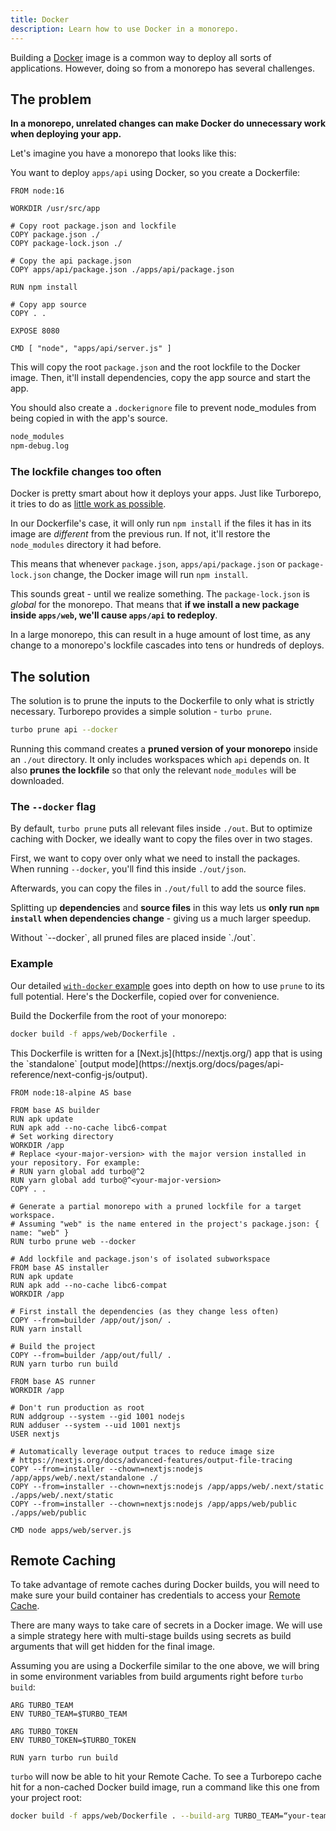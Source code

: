 ```yaml
---
title: Docker
description: Learn how to use Docker in a monorepo.
---
```



Building a [Docker](https://www.docker.com/) image is a common way to deploy all sorts of applications. However, doing so from a monorepo has several challenges.

<CreateTurboCallout />

## The problem

**In a monorepo, unrelated changes can make Docker do unnecessary work when deploying your app.**

Let's imagine you have a monorepo that looks like this:

<Files>
  <Folder name="apps" defaultOpen>
    <Folder name="api" defaultOpen>
      <File name="server.js" />
      <File name="package.json" />
    </Folder>
    <Folder name="web" defaultOpen>
      <File name="package.json" />
    </Folder>
  </Folder>
  <File name="package.json" />
  <File name="package-lock.json" />
</Files>

You want to deploy `apps/api` using Docker, so you create a Dockerfile:

```docker title="./apps/api/Dockerfile"
FROM node:16

WORKDIR /usr/src/app

# Copy root package.json and lockfile
COPY package.json ./
COPY package-lock.json ./

# Copy the api package.json
COPY apps/api/package.json ./apps/api/package.json

RUN npm install

# Copy app source
COPY . .

EXPOSE 8080

CMD [ "node", "apps/api/server.js" ]
```

This will copy the root `package.json` and the root lockfile to the Docker image. Then, it'll install dependencies, copy the app source and start the app.

You should also create a `.dockerignore` file to prevent node_modules from being copied in with the app's source.

```txt title=".dockerignore"
node_modules
npm-debug.log
```

### The lockfile changes too often

Docker is pretty smart about how it deploys your apps. Just like Turborepo, it tries to do as [little work as possible](https://bitjudo.com/blog/2014/03/13/building-efficient-dockerfiles-node-dot-js/).

In our Dockerfile's case, it will only run `npm install` if the files it has in its image are _different_ from the previous run. If not, it'll restore the `node_modules` directory it had before.

This means that whenever `package.json`, `apps/api/package.json` or `package-lock.json` change, the Docker image will run `npm install`.

This sounds great - until we realize something. The `package-lock.json` is _global_ for the monorepo. That means that **if we install a new package inside `apps/web`, we'll cause `apps/api` to redeploy**.

In a large monorepo, this can result in a huge amount of lost time, as any change to a monorepo's lockfile cascades into tens or hundreds of deploys.

## The solution

The solution is to prune the inputs to the Dockerfile to only what is strictly necessary. Turborepo provides a simple solution - `turbo prune`.

```bash title="Terminal"
turbo prune api --docker
```

Running this command creates a **pruned version of your monorepo** inside an `./out` directory. It only includes workspaces which `api` depends on. It also **prunes the lockfile** so that only the relevant `node_modules` will be downloaded.

### The `--docker` flag

By default, `turbo prune` puts all relevant files inside `./out`. But to optimize caching with Docker, we ideally want to copy the files over in two stages.

First, we want to copy over only what we need to install the packages. When running `--docker`, you'll find this inside `./out/json`.

<Files>
  <Folder name="out" defaultOpen>
    <Folder name="json" defaultOpen>
      <Folder name="apps" defaultOpen>
        <Folder name="api" defaultOpen>
          <File name="package.json" />
        </Folder>
      </Folder>
      <File name="package.json" />
    </Folder>
    <Folder name="full" defaultOpen>
      <Folder name="apps" defaultOpen>
        <Folder name="api" defaultOpen>
          <File name="server.js" />
          <File name="package.json" />
        </Folder>
      </Folder>
      <File name="package.json" />
      <File name="turbo.json" />
    </Folder>
    <File name="package-lock.json" />
  </Folder>
</Files>

Afterwards, you can copy the files in `./out/full` to add the source files.

Splitting up **dependencies** and **source files** in this way lets us **only run `npm install` when dependencies change** - giving us a much larger speedup.

<Callout type="info">
  Without `--docker`, all pruned files are placed inside `./out`.
</Callout>

### Example

Our detailed [`with-docker` example](https://github.com/vercel/turborepo/tree/main/examples/with-docker) goes into depth on how to use `prune` to its full potential. Here's the Dockerfile, copied over for convenience.

Build the Dockerfile from the root of your monorepo:

```bash title="Terminal"
docker build -f apps/web/Dockerfile .
```

<Callout type="info">
  This Dockerfile is written for a [Next.js](https://nextjs.org/) app that is
  using the `standalone` [output
  mode](https://nextjs.org/docs/pages/api-reference/next-config-js/output).
</Callout>

```docker title="./apps/api/Dockerfile"
FROM node:18-alpine AS base

FROM base AS builder
RUN apk update
RUN apk add --no-cache libc6-compat
# Set working directory
WORKDIR /app
# Replace <your-major-version> with the major version installed in your repository. For example:
# RUN yarn global add turbo@^2
RUN yarn global add turbo@^<your-major-version>
COPY . .

# Generate a partial monorepo with a pruned lockfile for a target workspace.
# Assuming "web" is the name entered in the project's package.json: { name: "web" }
RUN turbo prune web --docker

# Add lockfile and package.json's of isolated subworkspace
FROM base AS installer
RUN apk update
RUN apk add --no-cache libc6-compat
WORKDIR /app

# First install the dependencies (as they change less often)
COPY --from=builder /app/out/json/ .
RUN yarn install

# Build the project
COPY --from=builder /app/out/full/ .
RUN yarn turbo run build

FROM base AS runner
WORKDIR /app

# Don't run production as root
RUN addgroup --system --gid 1001 nodejs
RUN adduser --system --uid 1001 nextjs
USER nextjs

# Automatically leverage output traces to reduce image size
# https://nextjs.org/docs/advanced-features/output-file-tracing
COPY --from=installer --chown=nextjs:nodejs /app/apps/web/.next/standalone ./
COPY --from=installer --chown=nextjs:nodejs /app/apps/web/.next/static ./apps/web/.next/static
COPY --from=installer --chown=nextjs:nodejs /app/apps/web/public ./apps/web/public

CMD node apps/web/server.js
```

## Remote Caching

To take advantage of remote caches during Docker builds, you will need to make sure your build container has credentials to access your [Remote Cache](/repo/docs/core-concepts/remote-caching).

There are many ways to take care of secrets in a Docker image. We will use a simple strategy here with multi-stage builds using secrets as build arguments that will get hidden for the final image.

Assuming you are using a Dockerfile similar to the one above, we will bring in some environment variables from build arguments right before `turbo build`:

```docker title="./apps/api/Dockerfile"
ARG TURBO_TEAM
ENV TURBO_TEAM=$TURBO_TEAM

ARG TURBO_TOKEN
ENV TURBO_TOKEN=$TURBO_TOKEN

RUN yarn turbo run build
```

`turbo` will now be able to hit your Remote Cache. To see a Turborepo cache hit for a non-cached Docker build image, run a command like this one from your project root:

```bash title="Terminal"
docker build -f apps/web/Dockerfile . --build-arg TURBO_TEAM=“your-team-name” --build-arg TURBO_TOKEN=“your-token“ --no-cache
```
